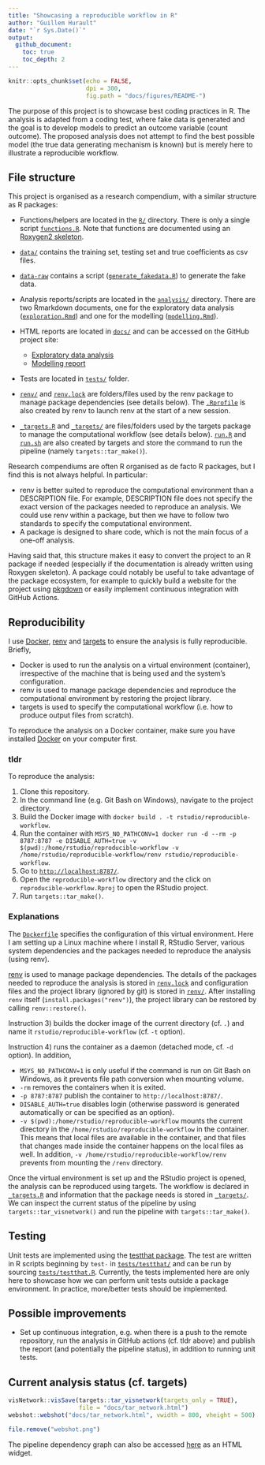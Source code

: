 ```yaml
---
title: "Showcasing a reproducible workflow in R"
author: "Guillem Hurault"
date: "`r Sys.Date()`"
output:
  github_document:
    toc: true
    toc_depth: 2
---
```


```r
knitr::opts_chunk$set(echo = FALSE,
                      dpi = 300,
                      fig.path = "docs/figures/README-")
```

The purpose of this project is to showcase best coding practices in R.
The analysis is adapted from a coding test, where fake data is generated and the goal is to develop models to predict an outcome variable (count outcome).
The proposed analysis does not attempt to find the best possible model (the true data generating mechanism is known) but is merely here to illustrate a reproducible workflow.

## File structure

This project is organised as a research compendium, with a similar structure as R packages:

- Functions/helpers are located in the [`R/`](R/) directory.
There is only a single script [`functions.R`](R/functions.R).
Note that functions are documented using an [Roxygen2 skeleton](https://roxygen2.r-lib.org/).
- [`data/`](data/) contains the training set, testing set and true coefficients as csv files.
- [`data-raw`](data-raw/) contains a script ([`generate_fakedata.R`](data-raw/generate_fakedata.R)) to generate the fake data.
- Analysis reports/scripts are located in the [`analysis/`](analysis/) directory.
There are two Rmarkdown documents, one for the exploratory data analysis ([`exploration.Rmd`](analysis/exploration.Rmd)) and one for the modelling ([`modelling.Rmd`](analysis/modelling.Rmd)).
- HTML reports are located in [`docs/`](docs/) and can be accessed on the GitHub project site:
  - [Exploratory data analysis](https://ghurault.github.io/reproducible-workflow/exploration.html)
  - [Modelling report](https://ghurault.github.io/reproducible-workflow/modelling.html)

- Tests are located in [`tests/`](tests/) folder.

- [`renv/`](renv/) and [`renv.lock`](renv.lock) are folders/files used by the renv package to manage package dependencies (see details below).
The [`.Rprofile`](.Rprofile) is also created by renv to launch renv at the start of a new session.
- [`_targets.R`](_targets.R) and [`_targets/`](_target/) are files/folders used by the targets package to manage the computational workflow (see details below).
[`run.R`](run.R) and [`run.sh`](run.sh) are also created by targets and store the command to run the pipeline (namely `targets::tar_make()`).

Research compendiums are often R organised as de facto R packages, but I find this is not always helpful.
In particular:

- renv is better suited to reproduce the computational environment than a DESCRIPTION file.
For example, DESCRIPTION file does not specify the exact version of the packages needed to reproduce an analysis.
We could use renv within a package, but then we have to follow two standards to specify the computational environment.
- A package is designed to share code, which is not the main focus of a one-off analysis.

Having said that, this structure makes it easy to convert the project to an R package if needed (especially if the documentation is already written using Roxygen skeleton).
A package could notably be useful to take advantage of the package ecosystem, for example to quickly build a website for the project using [pkgdown](https://pkgdown.r-lib.org/) or easily implement continuous integration with GitHub Actions.

## Reproducibility

I use [Docker](https://www.docker.com/), [renv](https://rstudio.github.io/renv/index.html) and [targets](https://docs.ropensci.org/targets/index.html) to ensure the analysis is fully reproducible.
Briefly,

- Docker is used to run the analysis on a virtual environment (container), irrespective of the machine that is being used and the system's configuration.
- renv is used to manage package dependencies and reproduce the computational environment by restoring the project library.
- targets is used to specify the computational workflow (i.e. how to produce output files from scratch).

To reproduce the analysis on a Docker container, make sure you have installed [Docker](https://www.docker.com/) on your computer first.

### tldr

To reproduce the analysis:

1. Clone this repository.
2. In the command line (e.g. Git Bash on Windows), navigate to the project directory.
3. Build the Docker image with `docker build . -t rstudio/reproducible-workflow`.
4. Run the container with `MSYS_NO_PATHCONV=1 docker run -d --rm -p 8787:8787 -e DISABLE_AUTH=true -v $(pwd):/home/rstudio/reproducible-workflow -v /home/rstudio/reproducible-workflow/renv rstudio/reproducible-workflow`.
5. Go to [`http://localhost:8787/`](http://localhost:8787/).
6. Open the `reproducible-workflow` directory and the click on `reproducible-workflow.Rproj` to open the RStudio project.
7. Run `targets::tar_make()`.

### Explanations

The [`Dockerfile`](Dockerfile) specifies the configuration of this virtual environment.
Here I am setting up a Linux machine where I install R, RStudio Server, various system dependencies and the packages needed to reproduce the analysis (using renv).

[renv](https://rstudio.github.io/renv/index.html) is used to manage package dependencies.
The details of the packages needed to reproduce the analysis is stored in [`renv.lock`](renv.lock) and configuration files and the project library (ignored by git) is stored in [`renv/`](renv/).
After installing `renv` itself (`install.packages("renv")`), the project library can be restored by calling `renv::restore()`.

Instruction 3) builds the docker image of the current directory (cf. `.`) and name it `rstudio/reproducible-workflow` (cf. `-t` option).

Instruction 4) runs the container as a daemon (detached mode, cf. `-d` option).
In addition,

- `MSYS_NO_PATHCONV=1` is only useful if the command is run on Git Bash on Windows, as it prevents file path conversion when mounting volume.
- `-rm` removes the containers when it is exited.
- `-p 8787:8787` publish the container to `http://localhost:8787/`.
- `DISABLE_AUTH=true` disables login (otherwise password is generated automatically or can be specified as an option).
- `-v $(pwd):/home/rstudio/reproducible-workflow` mounts the current directory in the `/home/rstudio/reproducible-workflow` in the container.
This means that local files are available in the container, and that files that changes made inside the container happens on the local files as well.
In addition, `-v /home/rstudio/reproducible-workflow/renv` prevents from mounting the `/renv` directory.

Once the virtual environment is set up and the RStudio project is opened, the analysis can be reproduced using targets.
The workflow is declared in [`_targets.R`](_target.R) and information that the package needs is stored in [`_targets/`](_targets/).
We can inspect the current status of the pipeline by using `targets::tar_visnetwork()` and run the pipeline with `targets::tar_make()`.

## Testing

Unit tests are implemented using the [testthat package](https://testthat.r-lib.org/).
The test are written in R scripts beginning by `test-` in [`tests/testthat/`](tests/testthat/) and can be run by sourcing [`tests/testthat.R`](tests/testthat.R).
Currently, the tests implemented here are only here to showcase how we can perform unit tests outside a package environment.
In practice, more/better tests should be implemented.

## Possible improvements

- Set up continuous integration, e.g. when there is a push to the remote repository, run the analysis in GitHub actions (cf. tldr above) and publish the report (and potentially the pipeline status), in addition to running unit tests.

## Current analysis status (cf. targets)

```r
visNetwork::visSave(targets::tar_visnetwork(targets_only = TRUE),
                    file = "docs/tar_network.html")
webshot::webshot("docs/tar_network.html", vwidth = 800, vheight = 500)
```

```r
file.remove("webshot.png")
```

The pipeline dependency graph can also be accessed [here](https://ghurault.github.io/reproducible-workflow//tar_network.html) as an HTML widget.
